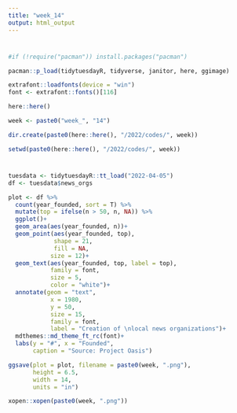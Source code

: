 ```yaml
---
title: "week_14"
output: html_output
---
```


#
```r
#if (!require("pacman")) install.packages("pacman")

pacman::p_load(tidytuesdayR, tidyverse, janitor, here, ggimage)

extrafont::loadfonts(device = "win")
font <- extrafont::fonts()[116]
```

```r
here::here()

week <- paste0("week_", "14")

dir.create(paste0(here::here(), "/2022/codes/", week))

setwd(paste0(here::here(), "/2022/codes/", week))
```

#
```r
tuesdata <- tidytuesdayR::tt_load("2022-04-05")
df <- tuesdata$news_orgs
```

```r
plot <- df %>% 
  count(year_founded, sort = T) %>% 
  mutate(top = ifelse(n > 50, n, NA)) %>% 
  ggplot()+
  geom_area(aes(year_founded, n))+
  geom_point(aes(year_founded, top),
             shape = 21,
             fill = NA,
            size = 12)+
  geom_text(aes(year_founded, top, label = top), 
            family = font,
            size = 5,
            color = "white")+
  annotate(geom = "text",
            x = 1980,
            y = 50,
            size = 15,
            family = font,
            label = "Creation of \nlocal news organizations")+
  mdthemes::md_theme_ft_rc(font)+
  labs(y = "#", x = "Founded",
       caption = "Source: Project Oasis")
```


```r
ggsave(plot = plot, filename = paste0(week, ".png"), 
       height = 6.5, 
       width = 14, 
       units = "in")

xopen::xopen(paste0(week, ".png"))
```

